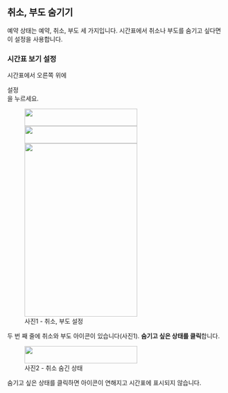 
## 취소, 부도 숨기기

예약 상태는 예약, 취소, 부도 세 가지입니다. 시간표에서 취소나 부도를 숨기고 싶다면 이 설정을 사용합니다.

### 시간표 보기 설정

시간표에서 오른쪽 위에 <div className="inline-flex w-fit items-center rounded-md border px-1 shadow-md"><CogSixTooth />설정</div>을 누르세요.

<figure className="flex flex-col items-center justify-center">
  <div className="rounded-md border bg-black/50 py-10 px-4">
    <img
      src={img1}
      className="mdx-img mx-auto my-0 brightness-50"
      width="260"
      height="40"
    />
    <div className="mb-1 rounded-md border-4 border-dotted border-red-500 bg-white px-10">
      <img
        src={img2_1}
        className="mdx-img mx-auto my-0"
        width="260"
        height="40"
      />
    </div>
    <img
      src={img3}
      className="mdx-img mx-auto my-0 brightness-50"
      width="260"
      height="400"
    />
  </div>
  <figcaption>사진1 - 취소, 부도 설정</figcaption>
</figure>

두 번 째 줄에 취소와 부도 아이콘이 있습니다(사진1). **숨기고 싶은 상태를 클릭**합니다.

<figure className="flex flex-col items-center justify-center">
  <div className="rounded-md border bg-black/50 py-10 px-4">
    <div className="mb-1 rounded-md border-4 border-dotted border-red-500 bg-white px-10">
      <img
        src={img2_2}
        className="mdx-img mx-auto my-0"
        width="260"
        height="40"
      />
    </div>

  </div>
  <figcaption>사진2 - 취소 숨긴 상태</figcaption>
</figure>

숨기고 싶은 상태를 클릭하면 아이콘이 연해지고 시간표에 표시되지 않습니다.
